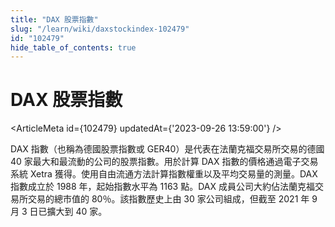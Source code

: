 ```yaml
---
title: "DAX 股票指數"
slug: "/learn/wiki/daxstockindex-102479"
id: "102479"
hide_table_of_contents: true
---
```



# DAX 股票指數

<ArticleMeta id={102479} updatedAt={'2023-09-26 13:59:00'} />
<div className='border-solid border-b border-t-0 my-4 border-[var(--ifm-color-gray-300)]' />

DAX 指數（也稱為德國股票指數或 GER40）是代表在法蘭克福交易所交易的德國 40 家最大和最流動的公司的股票指數。用於計算 DAX 指數的價格通過電子交易系統 Xetra 獲得。使用自由流通方法計算指數權重以及平均交易量的測量。DAX 指數成立於 1988 年，起始指數水平為 1163 點。DAX 成員公司大約佔法蘭克福交易所交易的總市值的 80％。該指數歷史上由 30 家公司組成，但截至 2021 年 9 月 3 日已擴大到 40 家。
